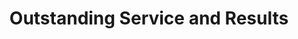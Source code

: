 ---
# src/content/testimonials/john-smith.mdx
title: "Outstanding Service and Results"
description: "Working with this team transformed our business"
publishDate: 2024-01-20
order: 1
role: "CEO"
company: "TechCorp Solutions"
rating: 5
# hasPage: true
# featuredImage:
#   src: "/images/testimonials/john-smith.jpg"
#   alt: "John Smith portrait"
---
